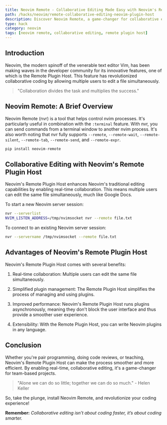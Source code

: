 ```yaml
---
title: Neovim Remote - Collaborative Editing Made Easy with Neovim's Remote Plugin Host
path: /hacks/neovim/remote-collaborative-editing-neovim-plugin-host
description: Discover Neovim Remote, a game-changer for collaborative editing. Dive deep into its plugin host capabilities, and enhance your coding experience.
type: hack
category: neovim
tags: [neovim remote, collaborative editing, remote plugin host]
---
```


## Introduction

Neovim, the modern spinoff of the venerable text editor Vim, has been making waves in the developer community for its innovative features, one of which is the Remote Plugin Host. This feature has revolutionized collaborative coding by allowing multiple users to edit a file simultaneously.

> "Collaboration divides the task and multiplies the success."

## Neovim Remote: A Brief Overview

Neovim Remote (nvr) is a tool that helps control nvim processes. It's particularly useful in combination with the `:terminal` feature. With nvr, you can send commands from a terminal window to another nvim process. It's also worth noting that nvr fully supports `--remote`, `--remote-wait`, `--remote-silent`, `--remote-tab`, `--remote-send`, and `--remote-expr`.

```python
pip install neovim-remote
```

## Collaborative Editing with Neovim's Remote Plugin Host

Neovim's Remote Plugin Host enhances Neovim's traditional editing capabilities by enabling real-time collaboration. This means multiple users can edit the same file simultaneously, much like Google Docs.

To start a new Neovim server session:

```bash
nvr --serverlist
NVIM_LISTEN_ADDRESS=/tmp/nvimsocket nvr --remote file.txt
```

To connect to an existing Neovim server session:

```bash
nvr --servername /tmp/nvimsocket --remote file.txt
```

## Advantages of Neovim's Remote Plugin Host

Neovim's Remote Plugin Host comes with several benefits:

1. Real-time collaboration: Multiple users can edit the same file simultaneously.

2. Simplified plugin management: The Remote Plugin Host simplifies the process of managing and using plugins.

3. Improved performance: Neovim's Remote Plugin Host runs plugins asynchronously, meaning they don't block the user interface and thus provide a smoother user experience.

4. Extensibility: With the Remote Plugin Host, you can write Neovim plugins in any language.

## Conclusion

Whether you're pair programming, doing code reviews, or teaching, Neovim's Remote Plugin Host can make the process smoother and more efficient. By enabling real-time, collaborative editing, it's a game-changer for team-based projects.

> "Alone we can do so little; together we can do so much." - Helen Keller

So, take the plunge, install Neovim Remote, and revolutionize your coding experience!

**Remember:** *Collaborative editing isn’t about coding faster, it’s about coding smarter.*
